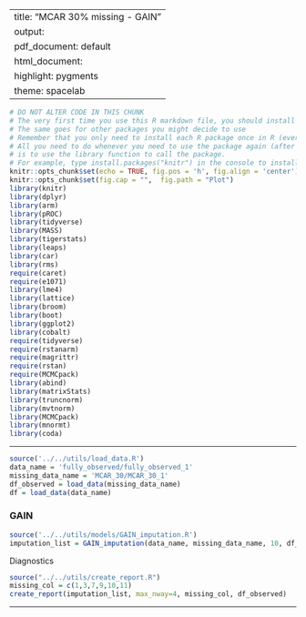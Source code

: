 
---
title: "MCAR 30% missing - GAIN"
output:
  pdf_document: default
  html_document:
    highlight: pygments
    theme: spacelab
---

```r
# DO NOT ALTER CODE IN THIS CHUNK
# The very first time you use this R markdown file, you should install each of the packages below.
# The same goes for other packages you might decide to use
# Remember that you only need to install each R package once in R (ever -- unless you change computers).
# All you need to do whenever you need to use the package again (after restarting the R session),
# is to use the library function to call the package.
# For example, type install.packages("knitr") in the console to install the knitr package. 
knitr::opts_chunk$set(echo = TRUE, fig.pos = 'h', fig.align = 'center')
knitr::opts_chunk$set(fig.cap = "",  fig.path = "Plot")
library(knitr)
library(dplyr)
library(arm)
library(pROC)
library(tidyverse)
library(MASS)
library(tigerstats)
library(leaps)
library(car)
library(rms)
require(caret)
require(e1071)
library(lme4) 
library(lattice)
library(broom)
library(boot)
library(ggplot2)
library(cobalt)
require(tidyverse)
require(rstanarm)
require(magrittr)
require(rstan)
require(MCMCpack)
library(abind)
library(matrixStats)
library(truncnorm)
library(mvtnorm)
library(MCMCpack)
library(mnormt)
library(coda)
```

* * *
```r
source('../../utils/load_data.R')
data_name = 'fully_observed/fully_observed_1'
missing_data_name = 'MCAR_30/MCAR_30_1'
df_observed = load_data(missing_data_name)
df = load_data(data_name)
```


### GAIN



```r

source('../../utils/models/GAIN_imputation.R')
imputation_list = GAIN_imputation(data_name, missing_data_name, 10, df_observed)
```


Diagnostics

```r
source("../../utils/create_report.R")
missing_col = c(1,3,7,9,10,11)
create_report(imputation_list, max_nway=4, missing_col, df_observed)
```
* * *



